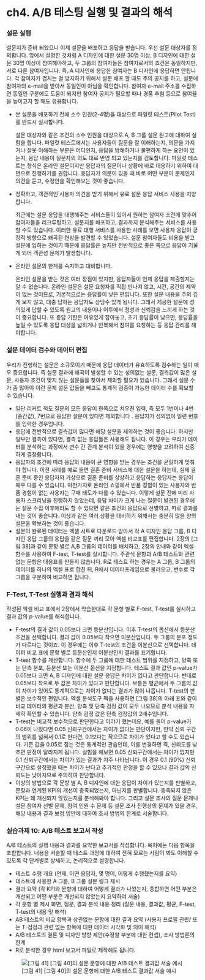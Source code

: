 # ch4. A/B 테스팅 실행 및 결과의 해석

### 설문 실행

설문지가 준비 되었으니 이제 설문을 배포하고 응답을 받습니다. 우선 설문 대상자를 정의합니다. 앞에서 설명한 것처럼 A 디자인에 대한 설문 30명 이상, B 디자인에 대한 설문 30명 이상이 참여해야하고, 두 그룹의 참여자들은 참여자로서의 조건은 동일하지만, 서로 다른 참여자입니다. 즉, A 디자인에 응답한 참여자는 B 디자인에 응답하면 안됩니다. 각 참여자가 겹치는 걸 방지하기 위해서 설문 배포 할 때도 주의 공지를 하고, 설문에 참여자의 e-mail을 받아서 동일인이 아님을 확인합니다. 참여자 e-mail 주소를 수집하면 동일인 구분에도 도움이 되지만 참여자 공지가 필요할 때나 경품 추첨 등으로 참여율을 높이고자 할 때도 유용합니다.

-   본 설문을 배포하기 전에 소수 인원(2-4명)을 대상으로 파일럿 테스트(Pilot Test)를 반드시 실시합니다.

    설문 대상자와 같은 조건의 소수 인원을 대상으로 A, B 그룹 설문 원고에 대하여 실험을 합니다. 파일럿 테스트에서는 사용자들이 질문을 잘 이해하는지, 의문을 가지거나 잘못 이해하는 부분은 어디인지, 응답을 방해하거나 불편하게 하는 요인이 있는지, 응답 내용이 질문자의 의도 대로 반영 되고 있는지를 검토합니다. 파일럿 테스트는 형식은 온라인 설문이지만 응답자의 질문이나 상황에 바로 대응하기 위하여 대면으로 진행하기를 권합니다. 응답자가 의문이 있을 때 바로 어떤 부분이 문제인지 의견을 듣고, 수정안을 확인해보는 것이 좋습니다.

-   정확하고, 객관적인 사용자 의견을 받기 위해서 유료 설문 응답 서비스 사용을 지양합니다.

    최근에는 설문 응답을 대행해주는 서비스들이 있어서 원하는 참여자 조건에 맞추어 참여자들을 리크루팅하고, 설문지를 배포하고, 결과까지 분석해주는 서비스를 사용할 수도 있습니다. 이러한 유료 대행 서비스를 사용한 사례를 보면 사용자 응답이 긍정적 방향으로 왜곡된 현상을 발견할 수 있었습니다. 설문 참여자들도 비용을 받고 설문에 임하는 것이기 때문에 응답률은 높지만 전반적으로 좋은 쪽으로 응답이 기울게 되어 객관성 문제가 발생합니다.

-   온라인 설문의 한계를 숙지하고 대비합니다.

    온라인 설문을 받는 것은 여러 장점이 있지만, 응답자들이 언제 응답을 제출할지는 알 수 없습니다. 온라인 설문은 설문 요청자를 직접 만나지 않고, 시간, 공간의 제약이 없는 것이므로, 기본적으로는 응답률이 낮은 편입니다. 또한 설문 내용을 주의 깊게 보지 않고, 대충 답하는 응답자도 상당수 있게 됩니다. 그래서 제공한 설문에 성의있게 답할 수 있도록 원고의 내용이나 어투에서 정성과 신뢰감을 느끼게 하는 것이 중요합니다. 또 응답 기한은 여유있게 잡아놓고, 초기 응답률이 낮으면, 응답률을 높일 수 있도록 응답 대상을 넓히거나 반복해서 참여를 요청하는 등 응답 관리를 해야합니다.

### 설문 데이터 검수와 데이터 편집

우리가 진행하는 설문은 소규모이기 때문에 응답 데이터가 유효하도록 검수하는 일이 매우 중요합니다. 즉 설문 결과에 왜곡이 발생할 수 있는 성의없는 설문, 결측값이 많은 설문, 사용자 조건이 맞지 않는 설문들을 찾아서 제외할 필요가 있습니다. 그래서 설문 수가 좀 많아야 이런 문제 설문 값들을 빼고도 통계적 검증이 가능한 데이터 수를 확보할 수 있습니다.

-   일단 리커트 척도 질문의 모든 응답이 한쪽으로 치우친 입력, 즉 모두 1번이나 4번(중간값), 7번으로 응답한 설문이 있다면 제외합니다 . 응답자가 성의없이 일련 번호를 입력한 경우입니다.
-   응답에 전반적으로 결측값이 많다면 해당 설문을 제외하는 것이 좋습니다. 하지만 일부만 결측이 있다면, 결측 없는 응답들은 사용해도 됩니다. 이 경우는 우리가 데이터를 분석하는 과정에서 변수 간 관계 분석이 있을 경우에는 영향을 고려하여 신중하게 결정합니다.
-   응답자의 조건에 따라 응답의 내용이 큰 영향을 받는 경우는 조건을 균일하게 맞춰야 합니다. 이전 사례를 예로 들면 결혼 준비 서비스에 대한 설문을 하는데, 실제 결혼 준비 중인 응답자와 가상으로 결혼 준비를 상상하고 응답하는 응답자는 응답이 매우 다를 수 있습니다. 마찬가지로 온라인 쇼핑에서 반품 경험이 있는 사용자와 반품 경험이 없는 사용자는 구매 태도가 다를 수 있습니다. 이렇게 설문 전에 미리 사용자 스크리닝을 진행하지 않았는데, 응답 차이가 크게 나는 질문이 발견된 경우에는 설문 수집 이후에라도 할 수 있으면 같은 조건의 응답으로 선별하고, 따로 결과를 내는 것이 좋습니다. 이상과 같은 여러 상황을 대비하기 위해서는 충분히 많을 양의 설문을 확보하는 것이 좋습니다.
-   설문이 완료된 데이터는 엑셀 시트로 다운로드 받아서 각 A 디자인 응답 그룹, B 디자인 응답 그룹의 응답을 같은 질문 끼리 모아 엑셀 비교표를 편집합니다. 2장의 \[그림 38\]과 같이 문항 별로 A,B 그룹의 데이터를 배치하고, 2장의 안내와 같이 엑셀 함수를 사용하여 F-test, T-test를 실시합니다. 주관식 문항과 A/B 테스트와 관련 없는 문항은 대응표를 만들지 않습니다. R로 테스트 하는 경우는 A 그룹, B 그룹의 데이터를 하나의 엑셀 표로 합친 뒤, R에서 데이터프레임으로 불러오고, 변수로 각 그룹을 구분하여 비교하면 됩니다.

### F-Test, T-Test 실행과 결과 해석

작성된 엑셀 비교 표에서 2장에서 학습한대로 각 문항 별로 F-test, T-test를 실시하고 결과 값의 p-value를 해석합니다.

-   F-test의 결과 값이 0.05보다 크면 등분산입니다. 이후 T-test의 옵션에서 등분산 조건을 선택합니다. 결과 값이 0.05보다 작으면 이분산입니다. 두 그룹의 분포 정도가 다르다는 것이죠. 이 경우에는 이후 T-test의 조건을 이분산으로 선택합니다. 데이터 비교 표에 문항 별로 등분산인지 이분산인지 결과를 표기합니다.
-   T-test 함수를 계산합니다. 함수에 두 그룹에 대한 테스트 범위를 지정하고, 양측 또는 단측 분포, 등분산 또는 이분산 옵션을 지정합니다. 테스트 결과 값인 p-value가 0.05보다 크면 A, B 디자인에 대한 설문 응답은 차이가 없다고 판단합니다. 반대로 0.05보다 작으로 두 값은 차이가 있다고 판단합니다. 보통은 평균에서 두 그룹의 값이 차이가 있어도 통계적으로는 차이가 없다는 결과가 많이 나옵니다. T-test의 판별은 보수적인 편입니다. 엑셀 분석도구 팩을 사용하면 \[그림 38\]의 아래 표와 같이 비교 데이터의 평균과 분산, 양측 및 단측 검정 값이 모두 나오므로 분석 내용을 자세히 확인할 수 있습니다. 양측 검정 값은 단측 검정값의 2배수입니다.
-   T-test는 비교적 보수적으로 판단한다고 이야기 했는데요, 예를 들어 p-value가 0.06이 나왔다면 0.05 신뢰구간에서는 차이가 없다는 판단이지만, 만약 신뢰 구간의 범위를 넓혀서 0.1로 한다면, 0.1보다는 작으므로 차이가 있다고 할 수도 있습니다. 기준 값을 0.05로 잡는 것은 통계적인 관습인데, 이를 변경하면 즉, 신뢰도를 낮추면 판정이 달라지게 됩니다. 실험을 해보면 0.05 신뢰구간에서는 차이가 없지만 0.1 신뢰구간에서는 차이가 있는 결과가 자주 나타납니다. 이 경우 0.1 (90%) 신뢰구간으로 설정했을 때는 차이가 난다고 추가적인 판정을 할 수 있으나 결과 값의 신뢰도는 낮아지므로 주의하여 판단합니다.
-   이상의 방법으로 각 문항 별 A, B 디자인에 대한 응답이 차이가 있는지를 판별하고, 문항과 연계된 KPI의 개선이 충족되었는지, 아닌지를 판별합니다. 충족되지 않은 KPI는 왜 개선되지 않았는지를 분석해봐야 합니다. 그리고 설문 조사의 질문 문제나 설문 참여자 선별 문제, 참여 인원 수 문제 등 설문 조사 진행상의 문제가 있을 경우, 해당 내용과 결과 보정 방안에 대하여 조사 방법의 한계로 서술합니다.

### 실습과제 10: A/B 테스트 보고서 작성

A/B 테스트의 실행 내용과 결과를 요약한 보고서를 작성합니다. 목차에는 다음 항목을 포함합니다. 내용을 서술할 때 테스트 과정에 대하여 전혀 모르는 사람이 봐도 이해할 수 있도록 각 단계별로 상세하고, 논리적으로 설명합니다.

-   테스트 수행 개요 (언제, 어떤 응답자, 몇 명이, 어떻게 수행했는지를 요약)
-   테스트에 사용한 A 그룹, B 그룹 설문 링크 제시
-   결과 요약 (각 KPI와 문항에 대하여 어떻게 결과가 나왔는지, 종합하면 어떤 부분은 개선되고 어떤 부분은 개선되지 않았는지 요약하여 서술)
-   각 문항 별 제시 화면, 질문, 결과 분석 내용 정리 (질문 내용, 결과값, 평균, F-test, T-test의 내용 및 해석)
-   AB 테스트의 비교 항목과 상관없는 문항에 대한 결과 요약 (사용자 프로필 관련/ 또는 T-검정과 관련 없는 항목에 대한 데이터 시각화 및 의미 해석)
-   A/B 테스트의 결론 및 디자인 방향 제안(수정할 부분에 대한 컨셉), 조사 방법론의 한계
-   R로 분석한 경우 html 보고서 파일로 제작해도 됩니다.

![\[그림 41\] \[그림 40\]의 설문 문항에 대한 A/B 테스트 결과값 서술 예시](ch4 A B 테스팅 실행 및 결과의 해석/41.png)
